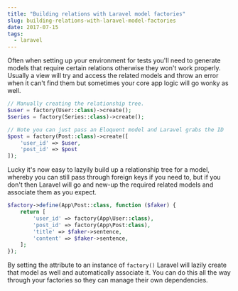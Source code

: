---
title: "Building relations with Laravel model factories"
slug: building-relations-with-laravel-model-factories
date: 2017-07-15
tags:
  - laravel
---

Often when setting up your environment for tests you'll need to generate models that require certain relations otherwise they won't work properly. Usually a view will try and access the related models and throw an error when it can't find them but sometimes your core app logic will go wonky as well.

```php
// Manually creating the relationship tree.
$user = factory(User::class)->create();
$series = factory(Series::class)->create();

// Note you can just pass an Eloquent model and Laravel grabs the ID
$post = factory(Post::class)->create([
    'user_id' => $user,
    'post_id' => $post
]);
```

Lucky it's now easy to lazyily build up a relationship tree for a model, whereby you can still pass through foreign keys if you need to, but if you don't then Laravel will go and new-up the required related models and associate them as you expect.

```php
$factory->define(App\Post::class, function ($faker) {
    return [
        'user_id' => factory(App\User::class),
        'post_id' => factory(App\Post:class),
        'title' => $faker->sentence,
        'content' => $faker->sentence,
    ];
});
```

By setting the attribute to an instance of `factory()` Laravel will lazily create that model as well and automatically associate it. You can do this all the way through your factories so they can manage their own dependencies.
